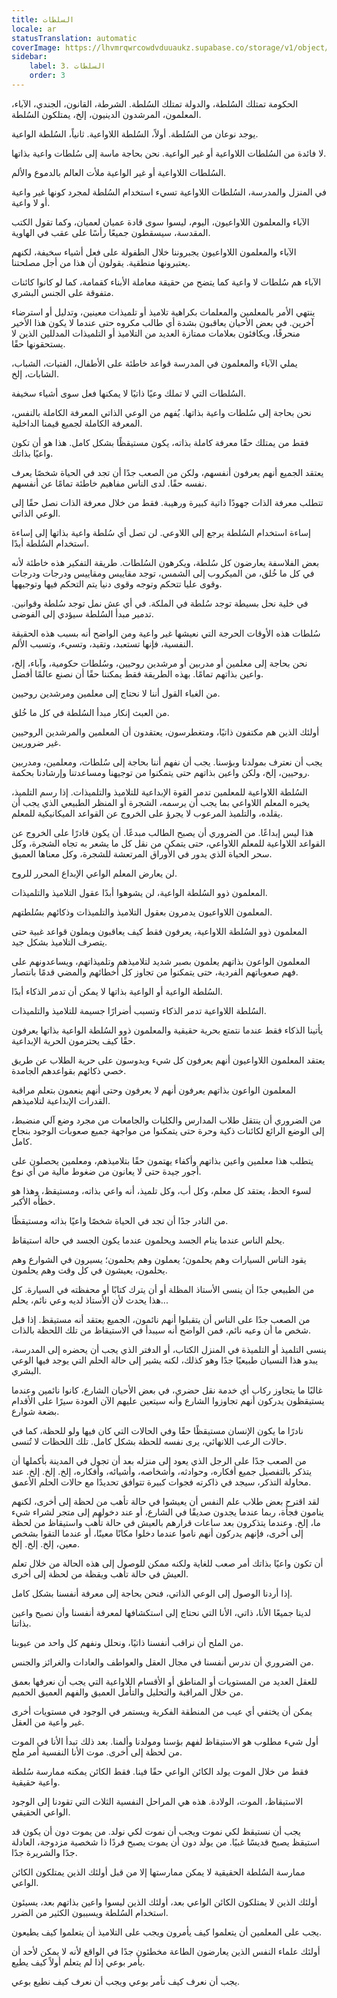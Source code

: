 ```yaml
---
title: السلطات
locale: ar
statusTranslation: automatic
coverImage: https://lhvmrqwrcowdvduuaukz.supabase.co/storage/v1/object/public/strapi-uploads/small_cover-educacion-fundamental.webp-2d51a7828a2b1309555be27f7e2a61a0.webp
sidebar:
    label: 3. السلطات
    order: 3
---
```

الحكومة تمتلك السُلطة، والدولة تمتلك السُلطة. الشرطة، القانون، الجندي، الآباء، المعلمون، المرشدون الدينيون، إلخ، يمتلكون السُلطة.

يوجد نوعان من السُلطة. أولاً، السُلطة اللاواعية. ثانياً، السُلطة الواعية.

لا فائدة من السُلطات اللاواعية أو غير الواعية. نحن بحاجة ماسة إلى سُلطات واعية بذاتها.

السُلطات اللاواعية أو غير الواعية ملأت العالم بالدموع والألم.

في المنزل والمدرسة، السُلطات اللاواعية تسيء استخدام السُلطة لمجرد كونها غير واعية أو لا واعية.

الآباء والمعلمون اللاواعيون، اليوم، ليسوا سوى قادة عميان لعميان، وكما تقول الكتب المقدسة، سيسقطون جميعًا رأسًا على عقب في الهاوية.

الآباء والمعلمون اللاواعيون يجبروننا خلال الطفولة على فعل أشياء سخيفة، لكنهم يعتبرونها منطقية. يقولون أن هذا من أجل مصلحتنا.

الآباء هم سُلطات لا واعية كما يتضح من حقيقة معاملة الأبناء كقمامة، كما لو كانوا كائنات متفوقة على الجنس البشري.

ينتهي الأمر بالمعلمين والمعلمات بكراهية تلاميذ أو تلميذات معينين، وتدليل أو استرضاء آخرين. في بعض الأحيان يعاقبون بشدة أي طالب مكروه حتى عندما لا يكون هذا الأخير منحرفًا، ويكافئون بعلامات ممتازة العديد من التلاميذ أو التلميذات المدللين الذين لا يستحقونها حقًا.

يملي الآباء والمعلمون في المدرسة قواعد خاطئة على الأطفال، الفتيات، الشباب، الشابات، إلخ.

السُلطات التي لا تملك وعيًا ذاتيًا لا يمكنها فعل سوى أشياء سخيفة.

نحن بحاجة إلى سُلطات واعية بذاتها. يُفهم من الوعي الذاتي المعرفة الكاملة بالنفس، المعرفة الكاملة لجميع قيمنا الداخلية.

فقط من يمتلك حقًا معرفة كاملة بذاته، يكون مستيقظًا بشكل كامل. هذا هو أن تكون واعيًا بذاتك.

يعتقد الجميع أنهم يعرفون أنفسهم، ولكن من الصعب جدًا أن تجد في الحياة شخصًا يعرف نفسه حقًا. لدى الناس مفاهيم خاطئة تمامًا عن أنفسهم.

تتطلب معرفة الذات جهودًا ذاتية كبيرة ورهيبة. فقط من خلال معرفة الذات نصل حقًا إلى الوعي الذاتي.

إساءة استخدام السُلطة يرجع إلى اللاوعي. لن تصل أي سُلطة واعية بذاتها إلى إساءة استخدام السُلطة أبدًا.

بعض الفلاسفة يعارضون كل سُلطة، ويكرهون السُلطات. طريقة التفكير هذه خاطئة لأنه في كل ما خُلق، من الميكروب إلى الشمس، توجد مقاييس ومقاييس ودرجات ودرجات وقوى عليا تتحكم وتوجه وقوى دنيا يتم التحكم فيها وتوجيهها.

في خلية نحل بسيطة توجد سُلطة في الملكة. في أي عش نمل توجد سُلطة وقوانين. تدمير مبدأ السُلطة سيؤدي إلى الفوضى.

سُلطات هذه الأوقات الحرجة التي نعيشها غير واعية ومن الواضح أنه بسبب هذه الحقيقة النفسية، فإنها تستعبد، وتقيد، وتسيء، وتسبب الألم.

نحن بحاجة إلى معلمين أو مدربين أو مرشدين روحيين، وسُلطات حكومية، وآباء، إلخ، واعين بذاتهم تمامًا. بهذه الطريقة فقط يمكننا حقًا أن نصنع عالمًا أفضل.

من الغباء القول أننا لا نحتاج إلى معلمين ومرشدين روحيين.

من العبث إنكار مبدأ السُلطة في كل ما خُلق.

أولئك الذين هم مكتفون ذاتيًا، ومتغطرسون، يعتقدون أن المعلمين والمرشدين الروحيين غير ضروريين.

يجب أن نعترف بمولدنا وبؤسنا. يجب أن نفهم أننا بحاجة إلى سُلطات، ومعلمين، ومدربين روحيين، إلخ، ولكن واعين بذاتهم حتى يتمكنوا من توجيهنا ومساعدتنا وإرشادنا بحكمة.

السُلطة اللاواعية للمعلمين تدمر القوة الإبداعية للتلاميذ والتلميذات. إذا رسم التلميذ، يخبره المعلم اللاواعي بما يجب أن يرسمه، الشجرة أو المنظر الطبيعي الذي يجب أن يقلده، والتلميذ المرعوب لا يجرؤ على الخروج عن القواعد الميكانيكية للمعلم.

هذا ليس إبداعًا. من الضروري أن يصبح الطالب مبدعًا. أن يكون قادرًا على الخروج عن القواعد اللاواعية للمعلم اللاواعي، حتى يتمكن من نقل كل ما يشعر به تجاه الشجرة، وكل سحر الحياة الذي يدور في الأوراق المرتعشة للشجرة، وكل معناها العميق.

لن يعارض المعلم الواعي الإبداع المحرر للروح.

المعلمون ذوو السُلطة الواعية، لن يشوهوا أبدًا عقول التلاميذ والتلميذات.

المعلمون اللاواعيون يدمرون بعقول التلاميذ والتلميذات وذكائهم بسُلطتهم.

المعلمون ذوو السُلطة اللاواعية، يعرفون فقط كيف يعاقبون ويملون قواعد غبية حتى يتصرف التلاميذ بشكل جيد.

المعلمون الواعون بذاتهم يعلمون بصبر شديد لتلاميذهم وتلميذاتهم، ويساعدونهم على فهم صعوباتهم الفردية، حتى يتمكنوا من تجاوز كل أخطائهم والمضي قدمًا بانتصار.

السُلطة الواعية أو الواعية بذاتها لا يمكن أن تدمر الذكاء أبدًا.

السُلطة اللاواعية تدمر الذكاء وتسبب أضرارًا جسيمة للتلاميذ والتلميذات.

يأتينا الذكاء فقط عندما نتمتع بحرية حقيقية والمعلمون ذوو السُلطة الواعية بذاتها يعرفون حقًا كيف يحترمون الحرية الإبداعية.

يعتقد المعلمون اللاواعيون أنهم يعرفون كل شيء ويدوسون على حرية الطلاب عن طريق خصي ذكائهم بقواعدهم الجامدة.

المعلمون الواعون بذاتهم يعرفون أنهم لا يعرفون وحتى أنهم ينعمون بتعلم مراقبة القدرات الإبداعية لتلاميذهم.

من الضروري أن ينتقل طلاب المدارس والكليات والجامعات من مجرد وضع آلي منضبط، إلى الوضع الرائع لكائنات ذكية وحرة حتى يتمكنوا من مواجهة جميع صعوبات الوجود بنجاح كامل.

يتطلب هذا معلمين واعين بذاتهم وأكفاء يهتمون حقًا بتلاميذهم، ومعلمين يحصلون على أجور جيدة حتى لا يعانون من ضغوط مالية من أي نوع.

لسوء الحظ، يعتقد كل معلم، وكل أب، وكل تلميذ، أنه واعي بذاته، ومستيقظ، وهذا هو خطأه الأكبر.

من النادر جدًا أن تجد في الحياة شخصًا واعيًا بذاته ومستيقظًا.

يحلم الناس عندما ينام الجسد ويحلمون عندما يكون الجسد في حالة استيقاظ.

يقود الناس السيارات وهم يحلمون؛ يعملون وهم يحلمون؛ يسيرون في الشوارع وهم يحلمون، يعيشون في كل وقت وهم يحلمون.

من الطبيعي جدًا أن ينسى الأستاذ المظلة أو أن يترك كتابًا أو محفظته في السيارة. كل هذا يحدث لأن الأستاذ لديه وعي نائم، يحلم...

من الصعب جدًا على الناس أن يتقبلوا أنهم نائمون، الجميع يعتقد أنه مستيقظ. إذا قبل شخص ما أن وعيه نائم، فمن الواضح أنه سيبدأ في الاستيقاظ من تلك اللحظة بالذات.

ينسى التلميذ أو التلميذة في المنزل الكتاب، أو الدفتر الذي يجب أن يحضره إلى المدرسة، يبدو هذا النسيان طبيعيًا جدًا وهو كذلك، لكنه يشير إلى حالة الحلم التي يوجد فيها الوعي البشري.

غالبًا ما يتجاوز ركاب أي خدمة نقل حضري، في بعض الأحيان الشارع، كانوا نائمين وعندما يستيقظون يدركون أنهم تجاوزوا الشارع وأنه سيتعين عليهم الآن العودة سيرًا على الأقدام بضعة شوارع.

نادرًا ما يكون الإنسان مستيقظًا حقًا وفي الحالات التي كان فيها ولو للحظة، كما في حالات الرعب اللانهائي، يرى نفسه للحظة بشكل كامل. تلك اللحظات لا تُنسى.

من الصعب جدًا على الرجل الذي يعود إلى منزله بعد أن تجول في المدينة بأكملها أن يتذكر بالتفصيل جميع أفكاره، وحوادثه، وأشخاصه، وأشيائه، وأفكاره، إلخ. إلخ. إلخ. عند محاولة التذكر، سيجد في ذاكرته فجوات كبيرة تتوافق تحديدًا مع حالات الحلم الأعمق.

لقد اقترح بعض طلاب علم النفس أن يعيشوا في حالة تأهب من لحظة إلى أخرى، لكنهم ينامون فجأة، ربما عندما يجدون صديقًا في الشارع، أو عند دخولهم إلى متجر لشراء شيء ما، إلخ. وعندما يتذكرون بعد ساعات قرارهم بالعيش في حالة تأهب واستيقاظ من لحظة إلى أخرى، فإنهم يدركون أنهم ناموا عندما دخلوا مكانًا معينًا، أو عندما التقوا بشخص معين، إلخ. إلخ. إلخ.

أن تكون واعيًا بذاتك أمر صعب للغاية ولكنه ممكن للوصول إلى هذه الحالة من خلال تعلم العيش في حالة تأهب ويقظة من لحظة إلى أخرى.

إذا أردنا الوصول إلى الوعي الذاتي، فنحن بحاجة إلى معرفة أنفسنا بشكل كامل.

لدينا جميعًا الأنا، ذاتي، الأنا التي نحتاج إلى استكشافها لمعرفة أنفسنا وأن نصبح واعين بذاتنا.

من الملح أن نراقب أنفسنا ذاتيًا، ونحلل ونفهم كل واحد من عيوبنا.

من الضروري أن ندرس أنفسنا في مجال العقل والعواطف والعادات والغرائز والجنس.

للعقل العديد من المستويات أو المناطق أو الأقسام اللاواعية التي يجب أن نعرفها بعمق من خلال المراقبة والتحليل والتأمل العميق والفهم العميق الحميم.

يمكن أن يختفي أي عيب من المنطقة الفكرية ويستمر في الوجود في مستويات أخرى غير واعية من العقل.

أول شيء مطلوب هو الاستيقاظ لفهم بؤسنا ومولدنا وألمنا. بعد ذلك تبدأ الأنا في الموت من لحظة إلى أخرى. موت الأنا النفسية أمر ملح.

فقط من خلال الموت يولد الكائن الواعي حقًا فينا. فقط الكائن يمكنه ممارسة سُلطة واعية حقيقية.

الاستيقاظ، الموت، الولادة. هذه هي المراحل النفسية الثلاث التي تقودنا إلى الوجود الواعي الحقيقي.

يجب أن نستيقظ لكي نموت ويجب أن نموت لكي نولد. من يموت دون أن يكون قد استيقظ يصبح قديسًا غبيًا. من يولد دون أن يموت يصبح فردًا ذا شخصية مزدوجة، العادلة جدًا والشريرة جدًا.

ممارسة السُلطة الحقيقية لا يمكن ممارستها إلا من قبل أولئك الذين يمتلكون الكائن الواعي.

أولئك الذين لا يمتلكون الكائن الواعي بعد، أولئك الذين ليسوا واعين بذاتهم بعد، يسيئون استخدام السُلطة ويسببون الكثير من الضرر.

يجب على المعلمين أن يتعلموا كيف يأمرون ويجب على التلاميذ أن يتعلموا كيف يطيعون.

أولئك علماء النفس الذين يعارضون الطاعة مخطئون جدًا في الواقع لأنه لا يمكن لأحد أن يأمر بوعي إذا لم يتعلم أولاً كيف يطيع.

يجب أن نعرف كيف نأمر بوعي ويجب أن نعرف كيف نطيع بوعي.

